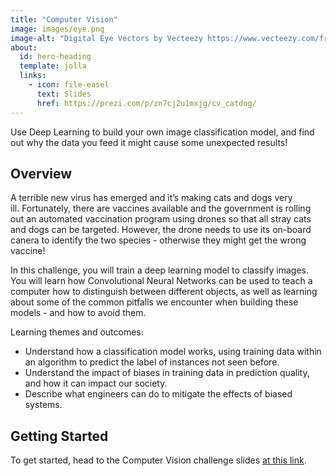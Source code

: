 ```yaml
---
title: "Computer Vision"
image: images/eye.png
image-alt: "Digital Eye Vectors by Vecteezy https://www.vecteezy.com/free-vector/digital-eye"
about:
  id: hero-heading
  template: jolla
  links:
    - icon: file-easel
      text: Slides
      href: https://prezi.com/p/zn7cj2u1mxjg/cv_catdog/
---
```


:::{#hero-heading}

Use Deep Learning to build your own image classification model, and find out why the data you feed it might cause some unexpected results! 

## Overview

A terrible new virus has emerged and it's making cats and dogs very ill. Fortunately, there are vaccines available and the government is rolling out an automated vaccination program using drones so that all stray cats and dogs can be targeted. However, the drone needs to use its on-board canera to identify the two species - otherwise they might get the wrong vaccine!

In this challenge, you will train a deep learning model to classify images. You will learn how Convolutional Neural Networks can be used to teach a computer how to distinguish between different objects, as well as learning about some of the common pitfalls we encounter when building these models - and how to avoid them.

Learning themes and outcomes:

- Understand how a classification model works, using training data within an algorithm to predict the label of instances not seen before.
- Understand the impact of biases in training data in prediction quality, and how it can impact our society.
- Describe what engineers can do to mitigate the effects of biased systems.


## Getting Started

To get started, head to the Computer Vision challenge slides [at this link](https://prezi.com/p/zn7cj2u1mxjg/cv_catdog/).

:::
